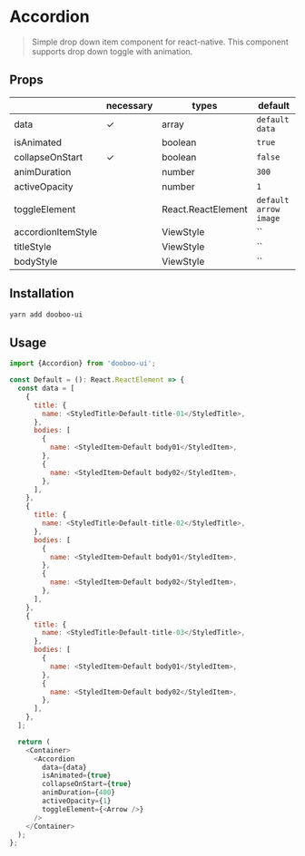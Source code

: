 
<Meta title="Components/Accordion" />

# Accordion

> Simple drop down item component for react-native. This component supports drop down toggle with animation.<br/>

## Props

|                    | necessary | types              | default               |
| ------------------ | --------- | ------------------ | --------------------- |
| data               | ✓         | array              | `default data`        |
| isAnimated         |           | boolean            | `true`                |
| collapseOnStart    | ✓         | boolean            | `false`               |
| animDuration       |           | number             | `300`                 |
| activeOpacity      |           | number             | `1`                   |
| toggleElement      |           | React.ReactElement | `default arrow image` |
| accordionItemStyle |           | ViewStyle          | ``                    |
| titleStyle         |           | ViewStyle          | ``                    |
| bodyStyle          |           | ViewStyle          | ``                    |

## Installation

```sh
yarn add dooboo-ui
```

## Usage

```javascript
import {Accordion} from 'dooboo-ui';

const Default = (): React.ReactElement => {
  const data = [
    {
      title: {
        name: <StyledTitle>Default-title-01</StyledTitle>,
      },
      bodies: [
        {
          name: <StyledItem>Default body01</StyledItem>,
        },
        {
          name: <StyledItem>Default body02</StyledItem>,
        },
      ],
    },
    {
      title: {
        name: <StyledTitle>Default-title-02</StyledTitle>,
      },
      bodies: [
        {
          name: <StyledItem>Default body01</StyledItem>,
        },
        {
          name: <StyledItem>Default body02</StyledItem>,
        },
      ],
    },
    {
      title: {
        name: <StyledTitle>Default-title-03</StyledTitle>,
      },
      bodies: [
        {
          name: <StyledItem>Default body01</StyledItem>,
        },
        {
          name: <StyledItem>Default body02</StyledItem>,
        },
      ],
    },
  ];

  return (
    <Container>
      <Accordion
        data={data}
        isAnimated={true}
        collapseOnStart={true}
        animDuration={400}
        activeOpacity={1}
        toggleElement={<Arrow />}
      />
    </Container>
  );
};
```

<Canvas withSource="none">
  <Default />
</Canvas>
